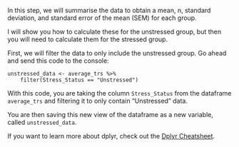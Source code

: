 In this step, we will summarise the data to obtain a mean, n, standard deviation, and standard error of the mean (SEM) for each group.

I will show you how to calculate these for the unstressed group, but then you will need to calculate them for the stressed group.

First, we will filter the data to only include the unstressed group. Go ahead and send this code to the console:

```
unstressed_data <- average_trs %>%
    filter(Stress_Status == "Unstressed") 
```

With this code, you are taking the column `Stress_Status` from the dataframe `average_trs` and filtering it to only contain "Unstressed" data.

You are then saving this new view of the dataframe as a new variable, called `unstressed_data`.

If you want to learn more about dplyr, check out the [Dplyr Cheatsheet](https://nyu-cdsc.github.io/learningr/assets/data-transformation.pdf).